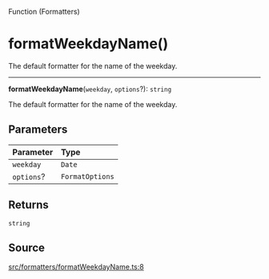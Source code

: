<SectionTitle>Function (Formatters)</SectionTitle>

# formatWeekdayName()

<Description>
The default formatter for the name of the weekday.
</Description>

---

<a id="undefined" name="undefined"></a>

<SignatureMemberIdentifier>**formatWeekdayName**(`weekday`, `options`?): `string`</SignatureMemberIdentifier>

The default formatter for the name of the weekday.

## Parameters

| Parameter | Type |
| :------ | :------ |
| `weekday` | `Date` |
| `options`? | `FormatOptions` |

## Returns

`string`

## Source

[src/formatters/formatWeekdayName.ts:8](https://github.com/gpbl/react-day-picker/blob/next/src/formatters/formatWeekdayName.ts#L8)
